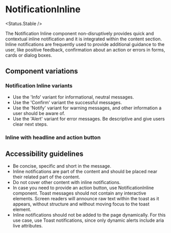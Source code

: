 
# NotificationInline

<Status.Stable />

<Story id="notification-notificationinline--base" />
<Props />

The Notification Inline component non-disruptively provides quick and contextual inline notification and it is integrated within the content section.
Inline notifications are frequently used to provide additional guidance to the user, like positive feedback, confirmation about an action or errors in forms, cards or dialog boxes.

## Component variations

### Notification Inline variants

<Story id="notification-notificationinline--variants" />

- Use the 'Info' variant for informational, neutral messages.
- Use the 'Confirm' variant the successful messages.
- Use the 'Notify' variant for warning messages, and other information a user should be aware of.
- Use the 'Alert' variant for error messages. Be descriptive and give users clear next steps.

### Inline with headline and action button

<Story id="notification-notificationinline--dismissable" />

## Accessibility guidelines

- Be concise, specific and short in the message.
- Inline notifications are part of the content and should be placed near their related part of the content.
- Do not cover other content with inline notifications.
- In case you need to provide an action button, use NotificationInline component. Toast messages should not contain any interactive elements. Screen readers will announce raw text within the toast as it appears, without structure and without moving focus to the toast element.
- Inline notifications should not be added to the page dynamically. For this use case, use Toast notifications, since only dynamic alerts include aria live attributes.
